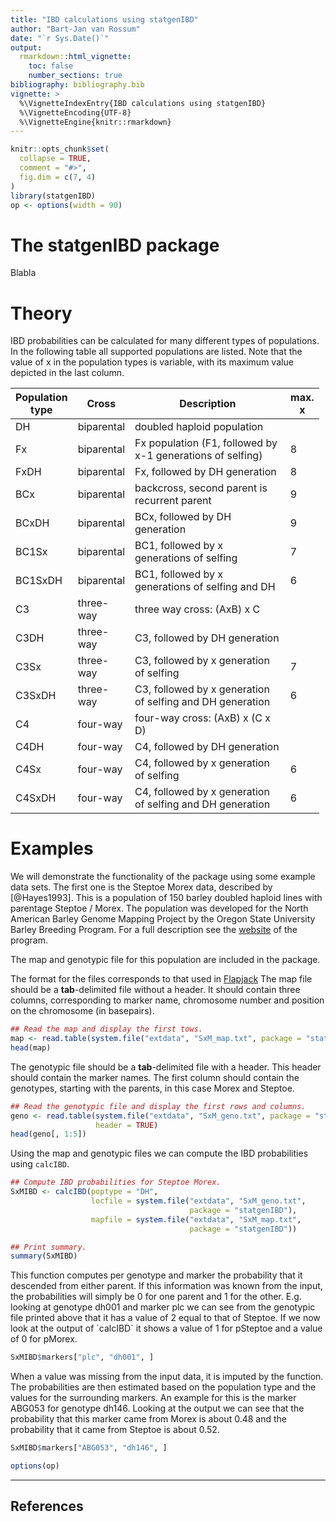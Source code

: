 ```yaml
---
title: "IBD calculations using statgenIBD"
author: "Bart-Jan van Rossum"
date: "`r Sys.Date()`"
output: 
  rmarkdown::html_vignette:
    toc: false
    number_sections: true
bibliography: bibliography.bib
vignette: >
  %\VignetteIndexEntry{IBD calculations using statgenIBD}
  %\VignetteEncoding{UTF-8}
  %\VignetteEngine{knitr::rmarkdown}
---
```


```r
knitr::opts_chunk$set(
  collapse = TRUE,
  comment = "#>",
  fig.dim = c(7, 4)
)
library(statgenIBD)
op <- options(width = 90)
```

# The statgenIBD package {.unnumbered}

Blabla

# Theory

IBD probabilities can be calculated for many different types of populations. In the following table all supported populations are listed. Note that the value of x in the population types is variable, with its maximum value depicted in the last column.

+---------------------+------------+------------------------------------------------------------+------------+
| **Population type** | **Cross**  | **Description**                                            | **max. x** |
+=====================+============+============================================================+============+
| DH                  | biparental | doubled haploid population                                 |            |
+---------------------+------------+------------------------------------------------------------+------------+
| Fx                  | biparental | Fx population (F1, followed by x-1 generations of selfing) | 8          |
+---------------------+------------+------------------------------------------------------------+------------+
| FxDH                | biparental | Fx, followed by DH generation                              | 8          |
+---------------------+------------+------------------------------------------------------------+------------+
| BCx                 | biparental | backcross, second parent is recurrent parent               | 9          |
+---------------------+------------+------------------------------------------------------------+------------+
| BCxDH               | biparental | BCx, followed by DH generation                             | 9          |
+---------------------+------------+------------------------------------------------------------+------------+
| BC1Sx               | biparental | BC1, followed by x generations of selfing                  | 7          |
+---------------------+------------+------------------------------------------------------------+------------+
| BC1SxDH             | biparental | BC1, followed by x generations of selfing and DH           | 6          |
+---------------------+------------+------------------------------------------------------------+------------+
| C3                  | three-way  | three way cross: (AxB) x C                                 |            |
+---------------------+------------+------------------------------------------------------------+------------+
| C3DH                | three-way  | C3, followed by DH generation                              |            |
+---------------------+------------+------------------------------------------------------------+------------+
| C3Sx                | three-way  | C3, followed by x generation of selfing                    | 7          |
+---------------------+------------+------------------------------------------------------------+------------+
| C3SxDH              | three-way  | C3, followed by x generation of selfing and DH generation  | 6          |
+---------------------+------------+------------------------------------------------------------+------------+
| C4                  | four-way   | four-way cross: (AxB) x (C x D)                            |            |
+---------------------+------------+------------------------------------------------------------+------------+
| C4DH                | four-way   | C4, followed by DH generation                              |            |
+---------------------+------------+------------------------------------------------------------+------------+
| C4Sx                | four-way   | C4, followed by x generation of selfing                    | 6          |
+---------------------+------------+------------------------------------------------------------+------------+
| C4SxDH              | four-way   | C4, followed by x generation of selfing and DH generation  | 6          |
+---------------------+------------+------------------------------------------------------------+------------+

# Examples

We will demonstrate the functionality of the package using some example data sets. The first one is the Steptoe Morex data, described by [@Hayes1993]. This is a population of 150 barley doubled haploid lines with parentage Steptoe / Morex. The population was developed for the North American Barley Genome Mapping Project by the Oregon State University Barley Breeding Program. For a full description see the [website](https://wheat.pw.usda.gov/ggpages/SxM/) of the program.

The map and genotypic file for this population are included in the package.

The format for the files corresponds to that used in [Flapjack](https://ics.hutton.ac.uk/flapjack/) The map file should be a **tab**-delimited file without a header. It should contain three columns, corresponding to marker name, chromosome number and position on the chromosome (in basepairs).

```r
## Read the map and display the first tows.
map <- read.table(system.file("extdata", "SxM_map.txt", package = "statgenIBD"))
head(map)
```

The genotypic file should be a **tab**-delimited file with a header. This header should contain the marker names. The first column should contain the genotypes, starting with the parents, in this case Morex and Steptoe.

```r
## Read the genotypic file and display the first rows and columns.
geno <- read.table(system.file("extdata", "SxM_geno.txt", package = "statgenIBD"),
                   header = TRUE)
head(geno[, 1:5])
```

Using the map and genotypic files we can compute the IBD probabilities using `calcIBD`.

```r
## Compute IBD probabilities for Steptoe Morex.
SxMIBD <- calcIBD(poptype = "DH",
                  locfile = system.file("extdata", "SxM_geno.txt",
                                        package = "statgenIBD"),
                  mapfile = system.file("extdata", "SxM_map.txt",
                                        package = "statgenIBD"))

## Print summary.
summary(SxMIBD)
```

This function computes per genotype and marker the probability that it descended from either parent. If this information was known from the input, the probabilities will simply be 0 for one parent and 1 for the other. E.g. looking at genotype dh001 and marker plc we can see from the genotypic file printed above that it has a value of 2 equal to that of Steptoe. If we now look at the output of \`calcIBD\` it shows a value of 1 for pSteptoe and a value of 0 for pMorex.

```r
SxMIBD$markers["plc", "dh001", ]
```

When a value was missing from the input data, it is imputed by the function. The probabilities are then estimated based on the population type and the values for the surrounding markers. An example for this is the marker ABG053 for genotype dh146. Looking at the output we can see that the probability that this marker came from Morex is about 0.48 and the probability that it came from Steptoe is about 0.52.

```r
SxMIBD$markers["ABG053", "dh146", ]
```

```r
options(op)
```

------------------------------------------------------------------------

## References

